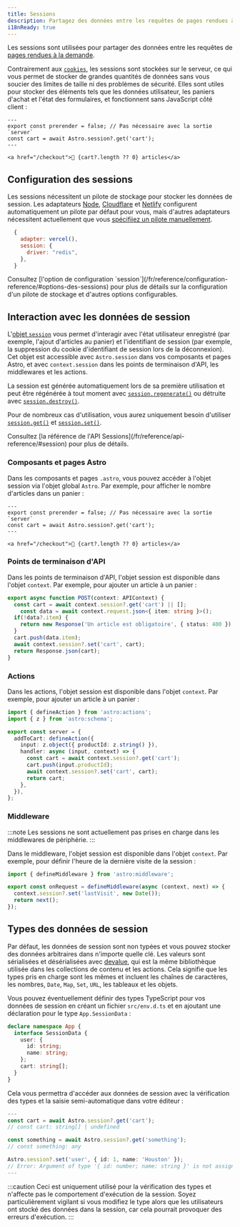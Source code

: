 ```yaml
---
title: Sessions
description: Partagez des données entre les requêtes de pages rendues à la demande.
i18nReady: true
---
```



<p>
<Since v="5.7.0" />
</p>

Les sessions sont utilisées pour partager des données entre les requêtes de [pages rendues à la demande](/fr/guides/on-demand-rendering/). 

Contrairement aux [`cookies`](/fr/guides/on-demand-rendering/#cookies), les sessions sont stockées sur le serveur, ce qui vous permet de stocker de grandes quantités de données sans vous soucier des limites de taille ni des problèmes de sécurité. Elles sont utiles pour stocker des éléments tels que les données utilisateur, les paniers d'achat et l'état des formulaires, et fonctionnent sans JavaScript côté client :

```astro title="src/components/CartButton.astro" {3}
---
export const prerender = false; // Pas nécessaire avec la sortie `server`
const cart = await Astro.session?.get('cart');
---

<a href="/checkout">🛒 {cart?.length ?? 0} articles</a>
```

## Configuration des sessions

Les sessions nécessitent un pilote de stockage pour stocker les données de session. Les adaptateurs [Node](/fr/guides/integrations-guide/node/#sessions), [Cloudflare](/fr/guides/integrations-guide/cloudflare/#sessions) et [Netlify](/fr/guides/integrations-guide/netlify/#sessions) configurent automatiquement un pilote par défaut pour vous, mais d'autres adaptateurs nécessitent actuellement que vous [spécifiiez un pilote manuellement](/fr/reference/configuration-reference/#sessiondriver). 

```js title="astro.config.mjs" ins={4}
  {
    adapter: vercel(),
    session: {
      driver: "redis",
    },
  }
```

<ReadMore>
  Consultez [l'option de configuration `session`](/fr/reference/configuration-reference/#options-des-sessions) pour plus de détails sur la configuration d'un pilote de stockage et d'autres options configurables.
</ReadMore>


## Interaction avec les données de session

L'[objet `session`](/fr/reference/api-reference/#session) vous permet d'interagir avec l'état utilisateur enregistré (par exemple, l'ajout d'articles au panier) et l'identifiant de session (par exemple, la suppression du cookie d'identifiant de session lors de la déconnexion). Cet objet est accessible avec `Astro.session` dans vos composants et pages Astro, et avec `context.session` dans les points de terminaison d'API, les middlewares et les actions.

La session est générée automatiquement lors de sa première utilisation et peut être régénérée à tout moment avec [`session.regenerate()`](/fr/reference/api-reference/#regenerate) ou détruite avec [`session.destroy()`](/fr/reference/api-reference/#destroy).

Pour de nombreux cas d'utilisation, vous aurez uniquement besoin d'utiliser [`session.get()`](/fr/reference/api-reference/#get) et [`session.set()`](/fr/reference/api-reference/#set). 

<ReadMore>
Consultez [la référence de l'API Sessions](/fr/reference/api-reference/#session) pour plus de détails.
</ReadMore>

### Composants et pages Astro

Dans les composants et pages `.astro`, vous pouvez accéder à l'objet session via l'objet global `Astro`. Par exemple, pour afficher le nombre d'articles dans un panier :

```astro title="src/components/CartButton.astro" "Astro.session"
---
export const prerender = false; // Pas nécessaire avec la sortie `server`
const cart = await Astro.session?.get('cart');
---

<a href="/checkout">🛒 {cart?.length ?? 0} articles</a>
```

### Points de terminaison d'API

Dans les points de terminaison d'API, l'objet session est disponible dans l'objet `context`. Par exemple, pour ajouter un article à un panier :

```ts title="src/pages/api/addToCart.ts" "context.session"
export async function POST(context: APIContext) {
  const cart = await context.session?.get('cart') || [];
	const data = await context.request.json<{ item: string }>();
  if(!data?.item) {
    return new Response('Un article est obligatoire', { status: 400 });
  }
  cart.push(data.item);
  await context.session?.set('cart', cart);
  return Response.json(cart);
}
```

### Actions

Dans les actions, l'objet session est disponible dans l'objet `context`. Par exemple, pour ajouter un article à un panier :

```ts title="src/actions/addToCart.ts" "context.session"
import { defineAction } from 'astro:actions';
import { z } from 'astro:schema';

export const server = {
  addToCart: defineAction({
    input: z.object({ productId: z.string() }),
    handler: async (input, context) => {
      const cart = await context.session?.get('cart');
      cart.push(input.productId);
      await context.session?.set('cart', cart);
      return cart;
    },
  }),
};
```

### Middleware

:::note
Les sessions ne sont actuellement pas prises en charge dans les middlewares de périphérie.
:::

Dans le middleware, l'objet session est disponible dans l'objet `context`. Par exemple, pour définir l'heure de la dernière visite de la session :

```ts title="src/middleware.ts" "context.session"
import { defineMiddleware } from 'astro:middleware';

export const onRequest = defineMiddleware(async (context, next) => {
  context.session?.set('lastVisit', new Date());
  return next();
});
```

## Types des données de session

Par défaut, les données de session sont non typées et vous pouvez stocker des données arbitraires dans n'importe quelle clé. Les valeurs sont sérialisées et désérialisées avec [devalue](https://github.com/Rich-Harris/devalue), qui est la même bibliothèque utilisée dans les collections de contenu et les actions. Cela signifie que les types pris en charge sont les mêmes et incluent les chaînes de caractères, les nombres, `Date`, `Map`, `Set`, `URL`, les tableaux et les objets.

Vous pouvez éventuellement définir des types TypeScript pour vos données de session en créant un fichier `src/env.d.ts` et en ajoutant une déclaration pour le type `App.SessionData` :

```ts title="src/env.d.ts"
declare namespace App {
  interface SessionData {
    user: {
      id: string;
      name: string;
    };
    cart: string[];
  }
}
```

Cela vous permettra d'accéder aux données de session avec la vérification des types et la saisie semi-automatique dans votre éditeur :

```ts title="src/components/CartButton.astro"
---
const cart = await Astro.session?.get('cart');
// const cart: string[] | undefined

const something = await Astro.session?.get('something');
// const something: any

Astro.session?.set('user', { id: 1, name: 'Houston' });
// Error: Argument of type '{ id: number; name: string }' is not assignable to parameter of type '{ id: string; name: string; }'.
---
```

:::caution
Ceci est uniquement utilisé pour la vérification des types et n'affecte pas le comportement d'exécution de la session. Soyez particulièrement vigilant si vous modifiez le type alors que les utilisateurs ont stocké des données dans la session, car cela pourrait provoquer des erreurs d'exécution.
:::
